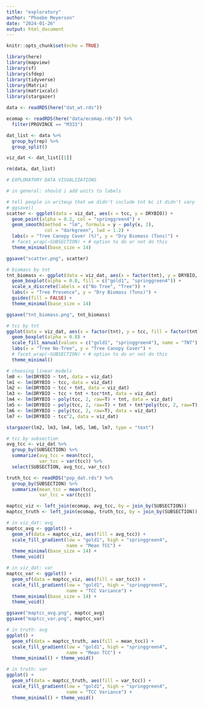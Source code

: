 ```yaml
---
title: "exploratory"
author: "Phoebe Meyerson"
date: "2024-01-26"
output: html_document
---
```


```r
knitr::opts_chunk$set(echo = TRUE)
```

```r
library(here)
library(mapview)
library(sf)
library(sfdep)
library(tidyverse)
library(Matrix)
library(matrixcalc)
library(stargazer)
```

```r
data <- readRDS(here("dat_wt.rds"))

ecomap <- readRDS(here("data/ecomap.rds")) %>%
  filter(PROVINCE == "M333")

dat_list <- data %>%
  group_by(rep) %>%
  group_split()

viz_dat <- dat_list[[1]]

rm(data, dat_list)
```

```r
# EXPLORATORY DATA VISUALIZATIONS

# in general: should i add units to labels

# tell people in writeup that we didn't include tnt bc it didn't vary
# ggsave()
scatter <- ggplot(data = viz_dat, aes(x = tcc, y = DRYBIO)) +
  geom_point(alpha = 0.2, col = "springgreen4") +
  geom_smooth(method = "lm", formula = y ~ poly(x, 2), 
              col = "darkgreen", lwd = 1.2) +
  labs(x = "Tree Canopy Cover (%)", y = "Dry Biomass (Tons)") +
  # facet_wrap(~SUBSECTION) + # option to do or not do this
  theme_minimal(base_size = 14)

ggsave("scatter.png", scatter)

# biomass by tnt
tnt_biomass <- ggplot(data = viz_dat, aes(x = factor(tnt), y = DRYBIO, fill = factor(tnt))) +
  geom_boxplot(alpha = 0.8, fill = c("gold1", "springgreen4")) +
  scale_x_discrete(labels = c("No Tree", "Tree")) +
  labs(x = "Tree Presence", y = "Dry Biomass (Tons)") + 
  guides(fill = FALSE) +
  theme_minimal(base_size = 14)

ggsave("tnt_biomass.png", tnt_biomass)

# tcc by tnt
ggplot(data = viz_dat, aes(x = factor(tnt), y = tcc, fill = factor(tnt))) +
  geom_boxplot(alpha = 0.8) +
  scale_fill_manual(values = c("gold1", "springgreen4"), name = "TNT") +
  labs(x = "Tree No-Tree", y = "Tree Canopy Cover") +
  # facet_wrap(~SUBSECTION) + # option to do or not do this
  theme_minimal()

# choosing linear models
lm0 <- lm(DRYBIO ~ tnt, data = viz_dat)
lm1 <- lm(DRYBIO ~ tcc, data = viz_dat)
lm2 <- lm(DRYBIO ~ tcc + tnt, data = viz_dat)
lm3 <- lm(DRYBIO ~ tcc + tnt + tcc*tnt, data = viz_dat)
lm4 <- lm(DRYBIO ~ poly(tcc, 2, raw=T) + tnt, data = viz_dat)
lm5 <- lm(DRYBIO ~ poly(tcc, 2, raw=T) + tnt + tnt*poly(tcc, 2, raw=T), data = viz_dat)
lm6 <- lm(DRYBIO ~ poly(tcc, 2, raw=T), data = viz_dat)
lm7 <- lm(DRYBIO ~ tcc^2, data = viz_dat)

stargazer(lm2, lm3, lm4, lm5, lm6, lm7, type = "text")

# tcc by subsection
avg_tcc <- viz_dat %>%
  group_by(SUBSECTION) %>%
  summarize(avg_tcc = mean(tcc),
            var_tcc = var(tcc)) %>%
  select(SUBSECTION, avg_tcc, var_tcc)

truth_tcc <- readRDS("pop_dat.rds") %>%
  group_by(SUBSECTION) %>%
  summarize(mean_tcc = mean(tcc),
            var_tcc = var(tcc))

maptcc_viz <- left_join(ecomap, avg_tcc, by = join_by(SUBSECTION))
maptcc_truth <- left_join(ecomap, truth_tcc, by = join_by(SUBSECTION))

# in viz_dat: avg
maptcc_avg <- ggplot() +
  geom_sf(data = maptcc_viz, aes(fill = avg_tcc)) +
  scale_fill_gradient(low = "gold1", high = "springgreen4", 
                      name = "Mean TCC") +
  theme_minimal(base_size = 14) +
  theme_void()

# in viz_dat: var
maptcc_var <- ggplot() +
  geom_sf(data = maptcc_viz, aes(fill = var_tcc)) +
  scale_fill_gradient(low = "gold1", high = "springgreen4", 
                      name = "TCC Variance") +
  theme_minimal(base_size = 14) +
  theme_void()

ggsave("maptcc_avg.png", maptcc_avg)
ggsave("maptcc_var.png", maptcc_var)

# in truth: avg
ggplot() +
  geom_sf(data = maptcc_truth, aes(fill = mean_tcc)) +
  scale_fill_gradient(low = "gold1", high = "springgreen4", 
                      name = "Mean TCC") +
  theme_minimal() + theme_void()

# in truth: var
ggplot() +
  geom_sf(data = maptcc_truth, aes(fill = var_tcc)) +
  scale_fill_gradient(low = "gold1", high = "springgreen4", 
                      name = "TCC Variance") +
  theme_minimal() + theme_void()

```

